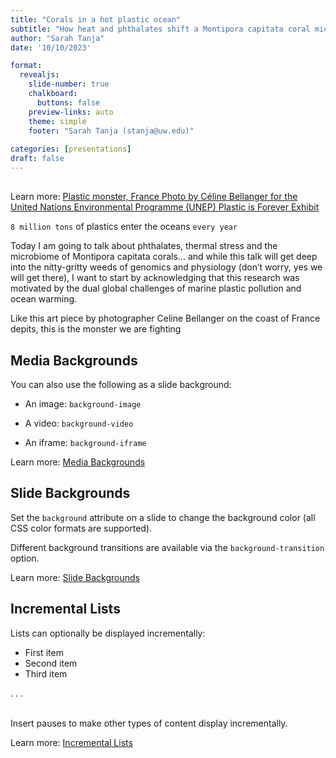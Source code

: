```yaml
---
title: "Corals in a hot plastic ocean"
subtitle: "How heat and phthalates shift a Montipora capitata coral microbiome"
author: "Sarah Tanja"
date: '10/10/2023'

format: 
  revealjs:
    slide-number: true
    chalkboard: 
      buttons: false
    preview-links: auto
    theme: simple
    footer: "Sarah Tanja (stanja@uw.edu)"
    
categories: [presentations]
draft: false
---
```


## {background-image="images/plastic_monster_celine_bellanger_UN_plastic_is_forever.jpg"} 

::: footer
Learn more: [Plastic monster, France Photo by Céline Bellanger for the United Nations Environmental Programme (UNEP) Plastic is Forever Exhibit ](https://www.un.org/en/exhibits/exhibit/in-images-plastic-forever)
:::

`8 million tons` of plastics enter the oceans `every year`

::: {.notes}
Today I am going to talk about phthalates, thermal stress and the microbiome of Montipora capitata corals... and while this talk will get deep into the nitty-gritty weeds of genomics and physiology (don't worry, yes we will get there), I want to start by acknowledging that this research was motivated by the dual global challenges of marine plastic pollution and ocean warming.

Like this art piece by photographer Celine Bellanger on the coast of France depits, this is the monster we are fighting
:::

## Media Backgrounds {background-image="images/plastic_monster_celine_bellanger_UN_plastic_is_forever.jpg"}

You can also use the following as a slide background:

-   An image: `background-image`

-   A video: `background-video`

-   An iframe: `background-iframe`

::: footer
Learn more: [Media Backgrounds](https://quarto.org/docs/presentations/revealjs/#image-backgrounds)
:::

## Slide Backgrounds {background="#43464B"}

Set the `background` attribute on a slide to change the background color (all CSS color formats are supported).

Different background transitions are available via the `background-transition` option.

::: footer
Learn more: [Slide Backgrounds](https://quarto.org/docs/presentations/revealjs/#color-backgrounds)
:::


## Incremental Lists

Lists can optionally be displayed incrementally:

::: incremental
-   First item
-   Second item
-   Third item
:::

. . .

<br/> Insert pauses to make other types of content display incrementally.

::: footer
Learn more: [Incremental Lists](https://quarto.org/docs/presentations/revealjs/#incremental-lists)
:::